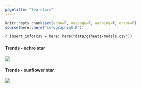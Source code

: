 ```yaml
---
pagetitle: "Sea stars"
---
```


```r
knitr::opts_chunk$set(echo=F, message=F, warning=F, error=F)
source(here::here("infographiqR.R"))
```

`r insert_info(csv = here::here("data/gsheets/modals.csv"))`


### {.tabset}

#### Trends - ochre star

![](figures/Appendix S.LR.12.2 - Density of Pisaster ochraceous in kelp forest habitats 2015-2019.jpg)

#### Trends - sunflower star

![](figures/Appendix S.LR.12.3b - Density of Pycnopodeia helianthoides in kelp forest 2015-2019.jpg)
